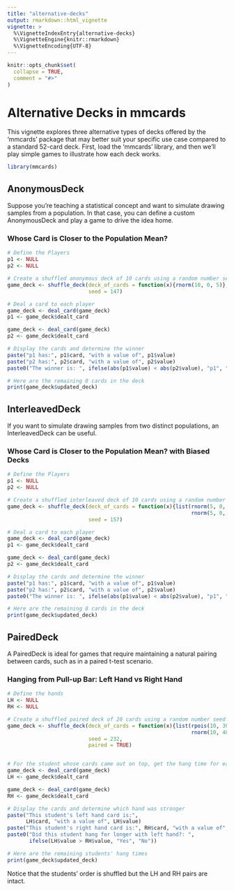 ---
title: "alternative-decks"
output: rmarkdown::html_vignette
vignette: >
  %\VignetteIndexEntry{alternative-decks}
  %\VignetteEngine{knitr::rmarkdown}
  %\VignetteEncoding{UTF-8}
---

```{r, include = FALSE}
knitr::opts_chunk$set(
  collapse = TRUE,
  comment = "#>"
)
```


# Alternative Decks in mmcards

This vignette explores three alternative types of decks offered by the 'mmcards' package that may better suit your specific use case compared to a standard 52-card deck. First, load the 'mmcards' library, and then we'll play simple games to illustrate how each deck works.

```{r setup}
library(mmcards)
```


## AnonymousDeck

Suppose you're teaching a statistical concept and want to simulate drawing samples from a population. In that case, you can define a custom AnonymousDeck and play a game to drive the idea home.

### Whose Card is Closer to the Population Mean?

```{r}
# Define the Players
p1 <- NULL
p2 <- NULL

# Create a shuffled anonymous deck of 10 cards using a random number seed for reproducibility
game_deck <- shuffle_deck(deck_of_cards = function(x){rnorm(10, 0, 5)},
                          seed = 147)

# Deal a card to each player
game_deck <- deal_card(game_deck)
p1 <- game_deck$dealt_card

game_deck <- deal_card(game_deck)
p2 <- game_deck$dealt_card

# Display the cards and determine the winner
paste("p1 has:", p1$card, "with a value of", p1$value)
paste("p2 has:", p2$card, "with a value of", p2$value)
paste0("The winner is: ", ifelse(abs(p1$value) < abs(p2$value), "p1", "p2"))

# Here are the remaining 8 cards in the deck
print(game_deck$updated_deck)
```


## InterleavedDeck

If you want to simulate drawing samples from two distinct populations, an InterleavedDeck can be useful.

### Whose Card is Closer to the Population Mean? with Biased Decks

```{r}
# Define the Players
p1 <- NULL
p2 <- NULL

# Create a shuffled interleaved deck of 10 cards using a random number seed for reproducibility
game_deck <- shuffle_deck(deck_of_cards = function(x){list(rnorm(5, 0, 5),
                                                           rnorm(5, 0, 3))},
                          seed = 157)

# Deal a card to each player
game_deck <- deal_card(game_deck)
p1 <- game_deck$dealt_card

game_deck <- deal_card(game_deck)
p2 <- game_deck$dealt_card

# Display the cards and determine the winner
paste("p1 has:", p1$card, "with a value of", p1$value)
paste("p2 has:", p2$card, "with a value of", p2$value)
paste0("The winner is: ", ifelse(abs(p1$value) < abs(p2$value), "p1", "p2"))

# Here are the remaining 8 cards in the deck
print(game_deck$updated_deck)
```


## PairedDeck

A PairedDeck is ideal for games that require maintaining a natural pairing between cards, such as in a paired t-test scenario.

### Hanging from Pull-up Bar: Left Hand vs Right Hand

```{r}
# Define the hands
LH <- NULL
RH <- NULL

# Create a shuffled paired deck of 20 cards using a random number seed for reproducibility
game_deck <- shuffle_deck(deck_of_cards = function(x){list(rpois(10, 30),
                                                           rnorm(10, 40))},
                          seed = 232,
                          paired = TRUE)


# For the student whose cards came out on top, get the hang time for each hand
game_deck <- deal_card(game_deck)
LH <- game_deck$dealt_card

game_deck <- deal_card(game_deck)
RH <- game_deck$dealt_card

# Display the cards and determine which hand was stronger
paste("This student's left hand card is:",
      LH$card, "with a value of", LH$value)
paste("This student's right hand card is:", RH$card, "with a value of", RH$value)
paste0("Did this student hang for longer with left hand?: ",
       ifelse(LH$value > RH$value, "Yes", "No"))

# Here are the remaining students' hang times
print(game_deck$updated_deck)
```


Notice that the students' order is shuffled but the LH and RH pairs are intact.
